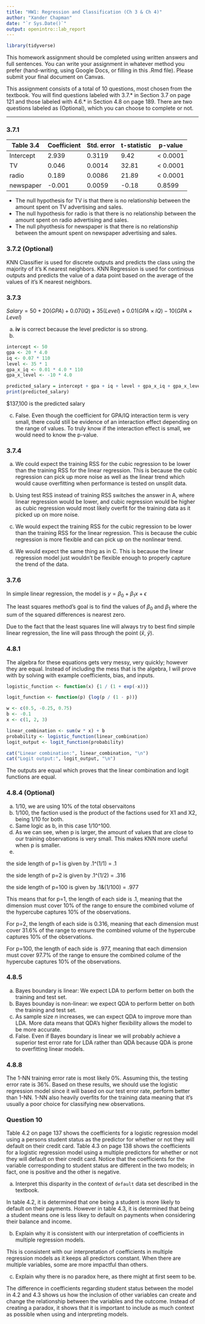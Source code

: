 ```yaml
---
title: "HW1: Regression and Classification (Ch 3 & Ch 4)"
author: "Xander Chapman"
date: "`r Sys.Date()`"
output: openintro::lab_report
---
```


```r
library(tidyverse)
```

This homework assignment should be completed using written answers and full sentences. You can write your assignment in whatever method you prefer (hand-writing, using Google Docs, or filling in this .Rmd file). Please submit your final document on Canvas.

This assignment consists of a total of 10 questions, most chosen from the textbook. You will find questions labeled with 3.7.\* in Section 3.7 on page 121 and those labeled with 4.6.\* in Section 4.8 on page 189. There are two questions labeled as (Optional), which you can choose to complete or not.

------------------------------------------------------------------------

### 3.7.1

| Table 3.4 | Coefficient | Std. error | t-statistic | p-value   |
|-----------|-------------|------------|-------------|-----------|
| Intercept | 2.939       | 0.3119     | 9.42        | \< 0.0001 |
| TV        | 0.046       | 0.0014     | 32.81       | \< 0.0001 |
| radio     | 0.189       | 0.0086     | 21.89       | \< 0.0001 |
| newspaper | -0.001      | 0.0059     | -0.18       | 0.8599    |

- The null hypothesis for TV is that there is no relationship between the amount spent on TV advertising and sales.
- The null hypothesis for radio is that there is no relationship between the amount spent on radio advertising and sales.
- The null phyothesis for newspaper is that there is no relationship between the amount spent on newspaper advertising and sales.

### 3.7.2 (Optional)

KNN Classifier is used for discrete outputs and predicts the class using the majority of it's K nearest neighbors.
KNN Regression is used for continious outputs and predicts the value of a data point based on the average of the values of it's K nearest neighbors.

### 3.7.3

$Salary=50+20(GPA)+0.07(IQ)+35(Level)+0.01(GPA×IQ)−10(GPA×Level)$

a.  **iv** is correct because the level predictor is so strong.
b.  

```r
intercept <- 50
gpa <- 20 * 4.0
iq <- 0.07 * 110
level <- 35 * 1
gpa_x_iq <- 0.01 * 4.0 * 110
gpa_x_level <- -10 * 4.0

predicted_salary = intercept + gpa + iq + level + gpa_x_iq + gpa_x_level
print(predicted_salary)
```

$137,100 is the predicted salary

c.  False. Even though the coefficient for GPA/IQ interaction term is very small, there could still be evidence of an interaction effect depending on the range of values. To truly know if the interaction effect is small, we would need to know the p-value.

### 3.7.4

a.  We could expect the training RSS for the cubic regression to be lower than the training RSS for the linear regression. This is because the cubic regression can pick up more noise as well as the linear trend which would cause overfitting when performance is tested on unsplit data.

b.  Using test RSS instead of training RSS switches the answer in A, where linear regression would be lower, and cubic regression would be higher as cubic regression would most likely overfit for the training data as it picked up on more noise.

c.  We would expect the training RSS for the cubic regression to be lower than the training RSS for the linear regression. This is because the cubic regression is more flexible and can pick up on the nonlinear trend.

d.  We would expect the same thing as in C. This is because the linear regression model just wouldn't be flexible enough to properly capture the trend of the data.

### 3.7.6

In simple linear regression, the model is $y=\beta_{0}+\beta_{1}x+\epsilon$

The least squares method's goal is to find the values of $\beta_{0}$ and $\beta_{1}$ where the sum of the squared differences is nearest zero.

Due to the fact that the least squares line will always try to best find simple linear regression, the line will pass through the point ($\hat{x}$, $\hat{y}$).

### 4.8.1

The algebra for these equations gets very messy, very quickly; however they are equal. Instead of including the mess that is the algebra, I will prove with by solving with example coefficients, bias, and inputs.

```r
logistic_function <- function(x) {1 / (1 + exp(-x))}

logit_function <- function(p) {log(p / (1 - p))}

w <- c(0.5, -0.25, 0.75)
b <- -0.1
x <- c(1, 2, 3)

linear_combination <- sum(w * x) + b
probability <- logistic_function(linear_combination)
logit_output <- logit_function(probability)
```

```r
cat("Linear combination:", linear_combination, "\n")
cat("Logit output:", logit_output, "\n")
```

The outputs are equal which proves that the linear combination and logit functions are equal.

### 4.8.4 (Optional)

a. 1/10, we are using 10% of the total observaitons
b. 1/100, the faction used is the product of the factions used for X1 and X2, being 1/10 for both.
c. Same logic as b, in this case 1/10^100.
d. As we can see, when p is larger, the amount of values that are close to our training observations is very small. This makes KNN more useful when p is smaller.
e.

the side length of p=1 is given by .1^(1/1) = .1

the side length of p=2 is given by .1^(1/2) = .316

the side length of p=100 is given by .1&(1/100) = .977

This means that for p=1, the length of each side is .1, meaning that the dimension must cover 10% of the range to ensure the combined volume of the hypercube captures 10% of the observations.

For p=2, the length of each side is 0.316, meaning that each dimension must cover 31.6% of the range to ensure the combined volume of the hypercube captures 10% of the observations.

For p=100, the length of each side is .977, meaning that each dimension must cover 97.7% of the range to ensure the combined colume of the hypercube captures 10% of the observations.

### 4.8.5

a. Bayes boundary is linear: We expect LDA to perform better on both the training and test set.
b. Bayes bounday is non-linear: we expect QDA to perform better on both the training and test set.
c. As sample size $n$ increases, we can expect QDA to improve more than LDA. More data means that QDA's higher flexibility allows the model to be more accurate.
d. False. Even if Bayes boundary is linear we will probably achieve a superior test error rate for LDA rather than QDA because QDA is prone to overfitting linear models.

### 4.8.8

The 1-NN training error rate is most likely 0%.
Assuming this, the testing error rate is 36%.
Based on these results, we should use the logistic regression model since it will based on our test error rate, perform better than 1-NN. 1-NN also heavily overfits for the training data meaning that it's usually a poor choice for classifying new observations.

### Question 10

Table 4.2 on page 137 shows the coefficients for a logistic regression model using a persons student status as the predictor for whether or not they will default on their credit card. Table 4.3 on page 138 shows the coefficients for a logistic regression model using a multiple predictors for whether or not they will default on their credit card. Notice that the coefficients for the variable corresponding to student status are different in the two models; in fact, one is positive and the other is negative.

a.  Interpret this disparity in the context of `default` data set described in the textbook.

In table 4.2, it is determined that one being a student is more likely to default on their payments. However in table 4.3, it is determined that being a student means one is less likey to default on payments when considering their balance and income.

b.  Explain why it is consistent with our interpretation of coefficients in multiple regression models.

This is consistent with our interpretation of coefficients in multiple regression models as it keeps all predictors constant. When there are multiple variables, some are more impactful than others.

c.  Explain why there is no paradox here, as there might at first seem to be.

The difference in coefficients regarding student status between the model in 4.2 and 4.3 shows us how the inclusion of other variables can create and change the relationship between the variables and the outcome. Instead of creating a paradox, it shows that it is important to include as much context as possible when using and interpreting models.
